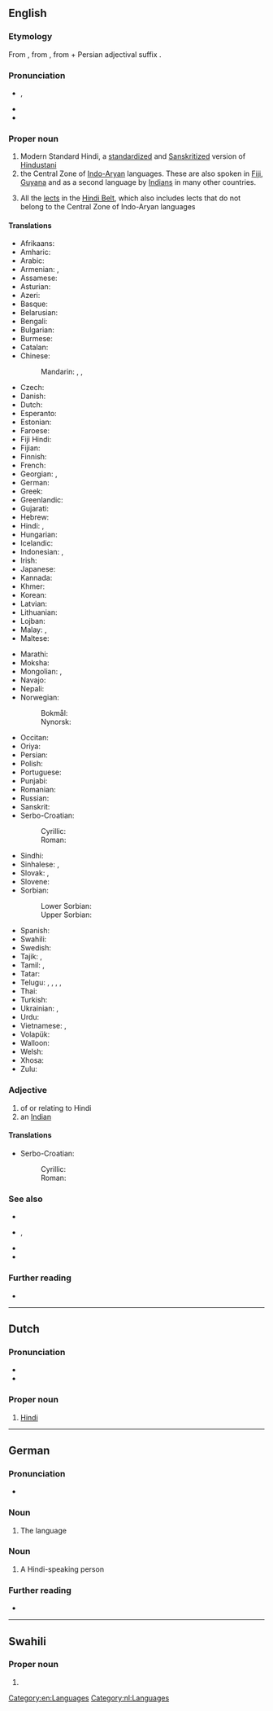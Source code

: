 {{also|hindi|hindí|híndi|hindî}}
==English==
{{wikipedia|Hindi (disambiguation)}}
{{wikipedia}}
{{wikipedia|Hindi languages}}
{{wikipedia|Hindi language (Hindi belt)}}
{{interwiktionary|code=hi}}

===Etymology===
From {{etyl|fa|en}} {{m|fa|هندی|tr=hendi}}, from {{m|fa|هند|tr=hend||India}}, from {{etyl|sa|en}} {{m|sa|सिन्धु}} + Persian adjectival suffix {{m|fa|ی-}}.

===Pronunciation===
* {{enPR|hĭn'di}}, {{IPA|/ˈhɪndi/|lang=en}}
* {{audio|en-us-Hindi.ogg|Audio (US)|lang=en}}
* {{rhymes|ɪndi|lang=en}}

===Proper noun===
{{en-proper noun}}

# Modern Standard Hindi, a [[standardize]]d and [[Sanskrit]]ized version of [[Hindustani]]
# the Central Zone of [[Indo-Aryan]] languages. These are also spoken in [[Fiji]], [[Guyana]] and as a second language by [[Indian]]s in many other countries.
# {{lb|en|linguistics}} All the [[lect]]s in the [[Hindi Belt]], which also includes lects that do not belong to the Central Zone of Indo-Aryan languages

====Translations====
{{trans-top|language}}
* Afrikaans: {{t+|af|Hindi}}
* Amharic: {{t|am|ሕንድኛ|tr=ḥəndəñña|sc=Ethi}}
* Arabic: {{t+|ar|هِنْدِيَّة|f}}
* Armenian: {{t|hy|հինդի}}, {{t+|hy|հնդկերեն}}
* Assamese: {{t|as|হিন্দী}}
* Asturian: {{t+|ast|hindi|m}}
* Azeri: {{t+|az|hind}}
* Basque: {{t+|eu|hindi}}
* Belarusian: {{t|be|хі́ндзі|m|sc=Cyrl}}
* Bengali: {{t|bn|হিন্দি|tr=hindi|sc=Beng}}
* Bulgarian: {{t|bg|хи́нди}}
* Burmese: {{t+|my|ဟိန္ဒီ|sc=Mymr}}
* Catalan: {{t+|ca|hindi}}
* Chinese:
*: Mandarin: {{t+|cmn|印地語|sc=Hani}}, {{t+|cmn|印地语|tr=yìndìyǔ|sc=Hani}}, {{t|cmn|印地文|tr=yìndìwén|sc=Hani}}
* Czech: {{t+|cs|hindština|f}}
* Danish: {{t+|da|hindi}}
* Dutch: {{t+|nl|Hindi|n}}
* Esperanto: {{t|eo|hinda}}
* Estonian: {{t|et|hindi keel}}
* Faroese: {{t|fo|hindi|n}}
* Fiji Hindi: {{t-needed|hif}}
* Fijian: {{t-needed|fj}}
* Finnish: {{t+|fi|hindi}}
* French: {{t+|fr|hindî}}
* Georgian: {{t|ka|ჰინდი}}, {{t|ka|ჰინდი ენა}}
* German: {{t+|de|Hindi|n}}
* Greek: {{t+|el|χίντι}}
* Greenlandic: {{t|kl|hindimiutut}}
* Gujarati: {{t+|gu|હિન્દી|tr=hindī|sc=Gujr}}
* Hebrew: {{t|he|הִינְדִּית|f|tr=hindít}}
* Hindi: {{t+|hi|हिन्दी|f}}, {{t+|hi|हिन्दी भाषा|f|sc=Deva}}
* Hungarian: {{t+|hu|hindi}}
* Icelandic: {{t+|is|hindí}}
* Indonesian: {{t|id|hindi}}, {{t+|id|bahasa Hindi}}
* Irish: {{t|ga|Hiondúis|f}}
* Japanese: {{t+|ja|ヒンディー語|tr=hindīgo}}
* Kannada: {{t|kn|ಹಿಂದೀ|sc=Knda}}
* Khmer: {{t|km|ហិណ្ឌី|sc=Khmr|tr=həndii}}
* Korean: {{t+|ko|힌디어|sc=Hang}}
* Latvian: {{t|lv|hindi}}
* Lithuanian: {{t+|lt|hindi}}
* Lojban: {{t|jbo|xindo}}
* Malay: {{t|ms|hindi}}, {{t|ms|bahasa Hindi}}
* Maltese: {{t|mt|Ħindi}}
{{trans-mid}}
* Marathi: {{t|mr|हिन्दी|sc=Deva}}
* Moksha: {{t|mdf|хинди|sc=Cyrl}}
* Mongolian: {{t|mn|хинди|sc=Cyrl}}, {{t|mn|хинди хэл|sc=Cyrl}}
* Navajo: {{t|nv|Híndoo bizaad}}
* Nepali: {{t+|ne|हिन्दी|tr=hindī|sc=Deva}}
* Norwegian:
*: Bokmål: {{t+|nb|hindi|m|n}}
*: Nynorsk: {{t|nn|hindi|m}}
* Occitan: {{t+|oc|indi}}
* Oriya: {{t|or|ହିନ୍ଦୀ|tr=hindī|sc=Orya}}
* Persian: {{t+|fa|هندی|tr=hendi}}
* Polish: {{t+|pl|hindi}}
* Portuguese: {{t+|pt|hindi}}
* Punjabi: {{t|pa|ਹਿੰਦੀ|tr=hidī|sc=Guru}}
* Romanian: {{t+|ro|hindusă}}
* Russian: {{t+|ru|хи́нди|m}}
* Sanskrit: {{t|sa|हिन्दीभाषा|f}}
* Serbo-Croatian:
*: Cyrillic: {{t|sh|хинди|m|sc=Cyrl}}
*: Roman: {{t|sh|hindi|m}}
* Sindhi: {{t|sd|ھندي|alt=ھِندِي|sc=sd-Arab}}
* Sinhalese: {{t+|si|හින්දි|sc=Sinh}}, {{t|si|හින්දි භාෂාව|sc=Sinh}}
* Slovak: {{t|sk|hindský}}, {{t|sk|hindčina|f}}
* Slovene: {{t|sl|hindijščina|f}}
* Sorbian:
*: Lower Sorbian: {{t|dsb|hindišćina|f}}
*: Upper Sorbian: {{t+|hsb|hindišćina|f}}
* Spanish: {{t+|es|hindi|m}}
* Swahili: {{t|sw|Kihindi}}
* Swedish: {{t+|sv|hindi}}
* Tajik: {{t|tg|забони ҳиндӣ}}, {{t+|tg|ҳиндӣ}}
* Tamil: {{t+|ta|ஹிந்தி}}, {{t+|ta|இந்தி|sc=Taml}}
* Tatar: {{t|tt|хинди|sc=Cyrl}}
* Telugu: {{t+|te|హిందీ}}, {{t+|te|హిందీ భాష}}, {{t|te|హిందీ మాట్లాడు ప్రజలు}}, {{t|te|ఉత్తరాది వారు}}, {{t|te|ఉత్తర భారతదేశ జనాలు}}
* Thai: {{t|th|ภาษาฮินดู|tr=paa-săa hin-duu}}
* Turkish: {{t+|tr|Hintçe}}
* Ukrainian: {{t|uk|хíндi|m}}, {{t+|uk|гі́нді|m|sc=Cyrl}}
* Urdu: {{t|ur|ہندی|f|tr=hindī|sc=ur-Arab}}
* Vietnamese: {{t+|vi|tiếng Hin-đi}}, {{t|vi|tiếng Ấn Độ}}
* Volapük: {{t+|vo|hindiy}}
* Walloon: {{t|wa|hindi}}
* Welsh: {{t|cy|hindi}}
* Xhosa: {{t|xh|isiHindi}}
* Zulu: {{t|zu|isiHindi}}
{{trans-bottom}}

===Adjective===
{{en-adj|-}}

# of or relating to Hindi
# an [[Indian]]

====Translations====
{{trans-top|relating to the Hindi language}}
* Serbo-Croatian:
*: Cyrillic: {{t|sh|хиндски|m|sc=Cyrl}}
*: Roman: {{t|sh|hindski|m}}
{{trans-mid}}
{{trans-bottom}}

===See also===
* {{l|en|Hindu}}
* {{l|en|Hindustani}}, {{l|en|Hindi-Urdu}}
* {{l|en|Urdu}}
* {{langcat|hi}}

===Further reading===
* {{ISO 639|link=Ethnologue|1code=hi|code=hin}}

[[Category:en:Languages]]

----

==Dutch==

===Pronunciation===
* {{audio|Nl-Hindi.ogg|audio|lang=nl}}
* {{IPA|/ˈɦɪn.di/|lang=nl}}

===Proper noun===
{{nl-proper noun|n}}

# [[#English|Hindi]] {{gloss|language}}

[[Category:nl:Languages]]

----

==German==

===Pronunciation===
* {{audio|De-Hindi.ogg|audio|lang=de}}

===Noun===
{{head|de|noun|g=n}}

# The {{l|en|Hindi}} language

===Noun===
{{head|de|noun|g=m}}

# A Hindi-speaking person

===Further reading===
* {{R:Duden}}

----

==Swahili==

===Proper noun===
{{head|sw|proper noun}}

# {{alt form|Uhindi|lang=sw}}